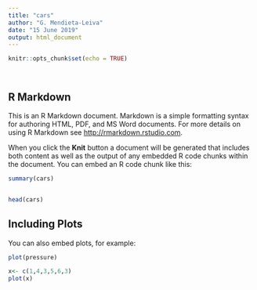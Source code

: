 ```yaml
---
title: "cars"
author: "G. Mendieta-Leiva"
date: "15 June 2019"
output: html_document
---
```


```r
knitr::opts_chunk$set(echo = TRUE)




```

## R Markdown

This is an R Markdown document. Markdown is a simple formatting syntax for authoring HTML, PDF, and MS Word documents. For more details on using R Markdown see <http://rmarkdown.rstudio.com>.

When you click the **Knit** button a document will be generated that includes both content as well as the output of any embedded R code chunks within the document. You can embed an R code chunk like this:

```r
summary(cars)


head(cars)
```

## Including Plots

You can also embed plots, for example:

```r
plot(pressure)

```



```r

x<- c(1,4,3,5,6,3)
plot(x)
```

